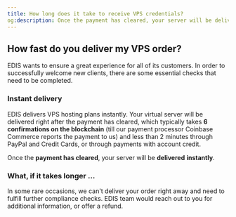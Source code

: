```yaml
---
title: How long does it take to receive VPS credentials?
og:description: Once the payment has cleared, your server will be delivered instantly.
---
```


## How fast do you deliver my VPS order?

EDIS wants to ensure a great experience for all of its customers.&#x20;
In order to successfully welcome new clients, there are some essential checks that need to be completed.

### &#xA;Instant delivery

EDIS delivers VPS hosting plans instantly. Your virtual server will be delivered right after the payment has cleared, which typically takes **6 confirmations on the blockchain** (till our payment processor Coinbase Commerce reports the payment to us) and less than 2 minutes through PayPal and Credit Cards, or through payments with account credit.

Once the **payment has cleared**, your server will be **delivered** **instantly**.

### What, if it takes longer ...

In some rare occasions, we can't deliver your order right away and need to fulfill further compliance checks. EDIS team would reach out to you for additional information, or offer a refund.

